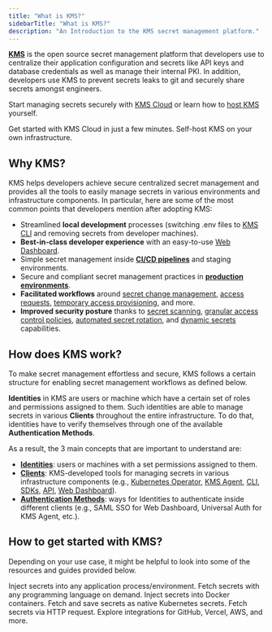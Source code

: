 ```yaml
---
title: "What is KMS?"
sidebarTitle: "What is KMS?"
description: "An Introduction to the KMS secret management platform."
---
```


**[KMS](https://lux.network)** is the open source secret management platform that developers use to centralize their application configuration and secrets like API keys and database credentials as well as manage their internal PKI. In addition, developers use KMS to prevent secrets leaks to git and securely share secrets amongst engineers.

Start managing secrets securely with [KMS Cloud](https://kms.lux.network) or learn how to [host KMS](/self-hosting/overview) yourself.

<CardGroup cols={2}>
  <Card
    title="KMS Cloud"
    href="https://kms.lux.network/signup"
    icon="cloud"
    color="#000000"
  >
    Get started with KMS Cloud in just a few minutes.
  </Card>
  <Card
    href="/self-hosting/overview"
    title="Self-hosting"
    icon="server"
    color="#000000"
  >
    Self-host KMS on your own infrastructure.
  </Card>
</CardGroup>

## Why KMS?

KMS helps developers achieve secure centralized secret management and provides all the tools to easily manage secrets in various environments and infrastructure components. In particular, here are some of the most common points that developers mention after adopting KMS:

- Streamlined **local development** processes (switching .env files to [KMS CLI](/cli/commands/run) and removing secrets from developer machines).
- **Best-in-class developer experience** with an easy-to-use [Web Dashboard](/documentation/platform/project).
- Simple secret management inside **[CI/CD pipelines](/integrations/cicd/githubactions)** and staging environments.
- Secure and compliant secret management practices in **[production environments](/sdks/overview)**.
- **Facilitated workflows** around [secret change management](/documentation/platform/pr-workflows), [access requests](/documentation/platform/access-controls/access-requests), [temporary access provisioning](/documentation/platform/access-controls/temporary-access), and more.
- **Improved security posture** thanks to [secret scanning](/cli/scanning-overview), [granular access control policies](/documentation/platform/access-controls/overview), [automated secret rotation](https://lux.network/docs/documentation/platform/secret-rotation/overview), and [dynamic secrets](/documentation/platform/dynamic-secrets/overview) capabilities.

## How does KMS work?

To make secret management effortless and secure, KMS follows a certain structure for enabling secret management workflows as defined below.

**Identities** in KMS are users or machine which have a certain set of roles and permissions assigned to them. Such identities are able to manage secrets in various **Clients** throughout the entire infrastructure. To do that, identities have to verify themselves through one of the available **Authentication Methods**.

As a result, the 3 main concepts that are important to understand are:

- **[Identities](/documentation/platform/identities/overview)**: users or machines with a set permissions assigned to them.
- **[Clients](/integrations/platforms/kubernetes)**: KMS-developed tools for managing secrets in various infrastructure components (e.g., [Kubernetes Operator](/integrations/platforms/kubernetes), [KMS Agent](/integrations/platforms/kms-agent), [CLI](/cli/usage), [SDKs](/sdks/overview), [API](/api-reference/overview/introduction), [Web Dashboard](/documentation/platform/organization)).
- **[Authentication Methods](/documentation/platform/identities/universal-auth)**: ways for Identities to authenticate inside different clients (e.g., SAML SSO for Web Dashboard, Universal Auth for KMS Agent, etc.).

## How to get started with KMS?

Depending on your use case, it might be helpful to look into some of the resources and guides provided below.

<CardGroup cols={2}>
  <Card
    href="../../cli/overview"
    title="Command Line Interface (CLI)"
    icon="square-terminal"
    color="#000000"
  >
    Inject secrets into any application process/environment.
  </Card>
  <Card
    title="SDKs"
    href="/documentation/getting-started/sdks"
    icon="boxes-stacked"
    color="#000000"
  >
    Fetch secrets with any programming language on demand.
  </Card>
  <Card
    href="../../integrations/platforms/docker-intro"
    title="Docker"
    icon="docker"
    color="#000000"
  >
    Inject secrets into Docker containers.
  </Card>
  <Card
    href="../../integrations/platforms/kubernetes"
    title="Kubernetes"
    icon="server"
    color="#000000"
  >
    Fetch and save secrets as native Kubernetes secrets.
  </Card>
  <Card
    href="/documentation/getting-started/api"
    title="REST API"
    icon="cloud"
    color="#000000"
  >
    Fetch secrets via HTTP request.
  </Card>
  <Card
    href="/integrations/overview"
    title="Native Integrations"
    icon="clouds"
    color="#000000"
  >
    Explore integrations for GitHub, Vercel, AWS, and more.
  </Card>
</CardGroup>
